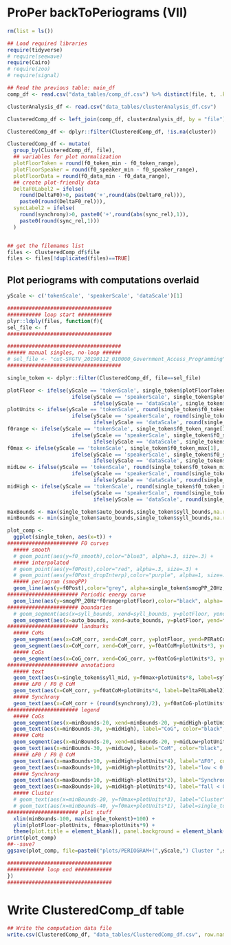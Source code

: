 # ProPer backToPeriograms (VII)

```r
rm(list = ls())

## Load required libraries 
require(tidyverse)
# require(seewave)
require(Cairo)
# require(zoo)
# require(signal)

## Read the previous table: main_df
comp_df <- read.csv("data_tables/comp_df.csv") %>% distinct(file, t, .keep_all = TRUE)

clusterAnalysis_df <- read.csv("data_tables/clusterAnalysis_df.csv") 

ClusteredComp_df <- left_join(comp_df, clusterAnalysis_df, by = "file")

ClusteredComp_df <- dplyr::filter(ClusteredComp_df, !is.na(cluster))

ClusteredComp_df <- mutate(
  group_by(ClusteredComp_df, file),
  ## variables for plot normalization
  plotFloorToken = round(f0_token_min - f0_token_range),
  plotFloorSpeaker = round(f0_speaker_min - f0_speaker_range),
  plotFloorData = round(f0_data_min - f0_data_range),
  ## create plot-friendly data
  DeltaF0Label2 = ifelse(
    round(DeltaF0)>0, paste0('+',round(abs(DeltaF0_rel))), 
    paste0(round(DeltaF0_rel))),
  syncLabel2 = ifelse(
    round(synchrony)>0, paste0('+',round(abs(sync_rel),1)), 
    paste0(round(sync_rel,1)))
  )


## get the filemames list 
files <- ClusteredComp_df$file
files <- files[!duplicated(files)==TRUE]

```

## Plot periograms with computations overlaid

```r

yScale <- c('tokenScale', 'speakerScale', 'dataScale')[1]

##################################
########### loop start ###########
plyr::ldply(files, function(f){
sel_file <- f
##################################

#####################################
###### manual singles, no-loop ######
# sel_file <- "cut-SFGTV_20190112_010000_Government_Access_Programming"
#####################################

single_token <- dplyr::filter(ClusteredComp_df, file==sel_file)

plotFloor <- ifelse(yScale == 'tokenScale', single_token$plotFloorToken[1],
                     ifelse(yScale == 'speakerScale', single_token$plotFloorSpeaker[1],
                            ifelse(yScale == 'dataScale', single_token$plotFloorData[1], -275)))
plotUnits <- ifelse(yScale == 'tokenScale', round(single_token$f0_token_range[1]/30),
                     ifelse(yScale == 'speakerScale', round(single_token$f0_speaker_range[1]/30),
                            ifelse(yScale == 'dataScale', round(single_token$f0_data_range[1]/30), 12)))
f0range <- ifelse(yScale == 'tokenScale', single_token$f0_token_range[1],
                     ifelse(yScale == 'speakerScale', single_token$f0_speaker_range[1],
                            ifelse(yScale == 'dataScale', single_token$f0_data_range[1], 350)))
f0max <- ifelse(yScale == 'tokenScale', single_token$f0_token_max[1],
                     ifelse(yScale == 'speakerScale', single_token$f0_speaker_max[1],
                            ifelse(yScale == 'dataScale', single_token$f0_data_max[1], 425)))
midLow <- ifelse(yScale == 'tokenScale', round(single_token$f0_token_min[1]-single_token$f0_token_range[1]/2),
                     ifelse(yScale == 'speakerScale', round(single_token$f0_speaker_min[1]-single_token$f0_speaker_range[1]/2),
                            ifelse(yScale == 'dataScale', round(single_token$f0_data_min[1]-single_token$f0_data_range[1]/2), -100)))
midHigh <- ifelse(yScale == 'tokenScale', round(single_token$f0_token_max[1]-single_token$f0_token_range[1]/2),
                     ifelse(yScale == 'speakerScale', round(single_token$f0_speaker_max[1]-single_token$f0_speaker_range[1]/2),
                            ifelse(yScale == 'dataScale', round(single_token$f0_data_max[1]-single_token$f0_data_range[1]/2), 250)))

maxBounds <- max(single_token$auto_bounds,single_token$syll_bounds,na.rm = T)
minBounds <- min(single_token$auto_bounds,single_token$syll_bounds,na.rm = T)

plot_comp <-
  ggplot(single_token, aes(x=t)) +
####################### F0 curves
  ##### smooth
  # geom_point(aes(y=f0_smooth),color="blue3", alpha=.3, size=.3) +
  ##### interpolated
  # geom_point(aes(y=f0Post),color="red", alpha=.3, size=.3) +
  # geom_point(aes(y=f0Post_dropInterp),color="purple", alpha=1, size=.3) +
  ##### periogram (smogPP)
  geom_line(aes(y=f0Post),color="grey", alpha=single_token$smogPP_20Hz, size=single_token$smogPP_20Hz*4.5) +
####################### Periodic energy curve
  geom_line(aes(y=smogPP_20Hz*f0range+plotFloor),color="black", alpha=.75, size=.5) +
####################### boundaries
  # geom_segment(aes(x=syll_bounds, xend=syll_bounds, y=plotFloor, yend=f0max+plotUnits*9), linetype="dotted", color="grey", size=.5, alpha=.2) +
  geom_segment(aes(x=auto_bounds, xend=auto_bounds, y=plotFloor, yend=f0max+plotUnits*9), position = "dodge", color="black", size=.5, alpha=.5, linetype = "solid", lineend = "round") +
####################### landmarks 
  ##### CoMs
  geom_segment(aes(x=CoM_corr, xend=CoM_corr, y=plotFloor, yend=PERatCoM*f0range+plotFloor), position = "dodge", color="black", size=.5, alpha=.5, linetype = "longdash", lineend = "round") +
  geom_segment(aes(x=CoM_corr, xend=CoM_corr, y=f0atCoM+plotUnits*3, yend=f0atCoM-plotUnits*3), position = "dodge", color="black", size=.3, alpha=.9, linetype = "longdash", lineend = "round") +
  ##### CoGs
  geom_segment(aes(x=CoG_corr, xend=CoG_corr, y=f0atCoG+plotUnits*3, yend=f0atCoG-plotUnits*3), position = "dodge", color="black", size=.3, alpha=.9, linetype = "solid", lineend = "round") +
####################### annotations
  ##### text
  geom_text(aes(x=single_token$syll_mid, y=f0max+plotUnits*8, label=syll_label, check_overlap=T), color="black", size=5, family= "Helvetica") +
  ##### ∆F0 / F0 @ CoM
  geom_text(aes(x=CoM_corr, y=f0atCoM+plotUnits*4, label=DeltaF0Label2), check_overlap=T, color="red", size=4, family= "Helvetica") + 
  ##### Synchrony
  geom_text(aes(x=CoM_corr + (round(synchrony)/2), y=f0atCoG-plotUnits*4, label=syncLabel2), check_overlap=T, color="blue", size=4, family= "Helvetica") +
####################### legend
  ##### CoGs
  geom_segment(aes(x=minBounds-20, xend=minBounds-20, y=midHigh-plotUnits*3, yend=midHigh+plotUnits*3), color="black", size=.3, alpha=.8, linetype = "solid", lineend = "round", position = "dodge") +
  geom_text(aes(x=minBounds-30, y=midHigh), label="CoG", color="black", alpha=1, size=4, family = "Helvetica", check_overlap=T, na.rm = T, hjust="right") +
  ##### CoMs
  geom_segment(aes(x=minBounds-20, xend=minBounds-20, y=midLow+plotUnits*3, yend=midLow-plotUnits*3), color="black", size=.3, alpha=.8, linetype = "longdash", lineend = "round", position = "dodge") +
  geom_text(aes(x=minBounds-30, y=midLow), label="CoM", color="black", alpha=1, size=4, family = "Helvetica", check_overlap=T, na.rm = T, hjust="right") +
  ##### ∆F0 / F0 @ CoM
  geom_text(aes(x=maxBounds+10, y=midHigh+plotUnits*4), label="∆F0", color="red", alpha=1, size=3.5, family = "Helvetica", check_overlap=T, na.rm = T, hjust="left") +
  geom_text(aes(x=maxBounds+10, y=midHigh+plotUnits*2), label="low < 0 < high", color="red", alpha=1, size=3, family = "Helvetica", check_overlap=T, na.rm = T, hjust="left") +
  ##### Synchrony
  geom_text(aes(x=maxBounds+10, y=midHigh-plotUnits*2), label="Synchrony", check_overlap=T, color="blue", size=3.5, family= "Helvetica", hjust="left") +
  geom_text(aes(x=maxBounds+10, y=midHigh-plotUnits*4), label="fall < 0 < rise", check_overlap=T, color="blue", size=3, family= "Helvetica", hjust="left") +
  ##### Cluster
  # geom_text(aes(x=minBounds-20, y=f0max+plotUnits*3), label="Cluster", check_overlap=T, color="black", size=3, family= "Helvetica", hjust="right") +
  # geom_text(aes(x=minBounds-40, y=f0max+plotUnits*1), label=single_token$cluster, check_overlap=T, color="black", size=3, family= "Helvetica", hjust="right") +
####################### plot stuff
  xlim(minBounds-100, max(single_token$t)+100) +
  ylim(plotFloor-plotUnits, f0max+plotUnits*9) +
  theme(plot.title = element_blank(), panel.background = element_blank(), plot.background = element_rect(fill = "white"), panel.grid = element_blank(), axis.title = element_blank(), axis.text.x = element_text(size = 10), axis.text.y = element_text(size = 10), axis.ticks = element_blank(), strip.text = element_text(size = 8)) 
print(plot_comp)
##--save?
ggsave(plot_comp, file=paste0("plots/PERIOGRAM+(",yScale,") Cluster ",single_token$cluster," ",sel_file,".pdf"),device=cairo_pdf)

##################################
############ loop end ############
})
##################################

```

# Write ClusteredComp_df table

```r
## Write the computation data file
write.csv(ClusteredComp_df, "data_tables/ClusteredComp_df.csv", row.names=FALSE)
```